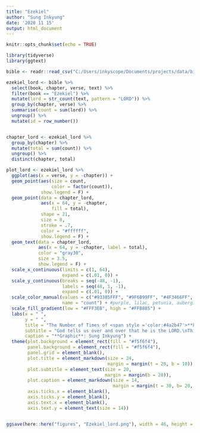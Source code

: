 ```yaml
---
title: "Ezekiel"
author: "Sung Inkyung"
date: '2020 11 15'
output: html_document
---
```


```r
knitr::opts_chunk$set(echo = TRUE)
```

```r
library(tidyverse)
library(ggtext)
```


```r
bible <- readr::read_csv("C:/Users/inkyscope/Documents/projects/data/bible_kjv_new.csv") 
```


```r
ezekiel_lord <- bible %>% 
  select(book, chapter, verse, text) %>% 
  filter(book == "Ezekiel") %>% 
  mutate(lord = str_count(text, pattern = "LORD")) %>% 
  group_by(chapter, verse) %>% 
  summarise(count = sum(lord)) %>% 
  ungroup() %>% 
  mutate(id = row_number())


chapter_lord <- ezekiel_lord %>% 
  group_by(chapter) %>% 
  mutate(total = sum(count)) %>% 
  ungroup() %>% 
  distinct(chapter, total)
```


```r
plot_lord <- ezekiel_lord %>% 
  ggplot(aes(x = verse, y = -chapter)) +
  geom_point(aes(size = count, 
                 color = factor(count)),
             show.legend = F) +
  geom_point(data = chapter_lord,
             aes(x = 64, y = -chapter,
                 fill = total),
             shape = 21,
             size = 8, 
             stroke = .7, 
             color = "#ffffff",
             show.legend = F) +
  geom_text(data = chapter_lord,
            aes(x = 64, y = -chapter, label = total),
            color = "gray30",
            size = 3.5, 
            show.legend = F) +
  scale_x_continuous(limits = c(1, 64),
                     expand = c(.01, 0)) +
  scale_y_continuous(breaks = seq(-48, -1),
                     labels = seq(48, 1, -1),
                     expand = c(.01, 0)) +
  scale_color_manual(values = c("#93385FFF", "#9F6B99FF", "#4F3466FF", "#301728FF"),
                     name = "count") + #purple, lilac, petunia, aubergine gleam
  scale_fill_gradient(low = "#FFF3EB", high = "#FFB885") +
  labs(x = " ",
       y = " ", 
       title = "The Number of Times of <span style ='color:#4a2b47'>**LORD**</span> occurred through 48 Chapters in the Book of Ezekiel",
       subtitle = "God tells us over and over that he is the LORD.\nThis revelation of his self-identification is a constant echo by a prophet Ezekiel.",
       caption = "**Graphic**: Sung Inkyung") +
  theme(plot.background = element_rect(fill = "#f5f6f4"),
        panel.background = element_rect(fill = "#f5f6f4"),
        panel.grid = element_blank(),
        plot.title = element_markdown(size = 24,
                                      margin = margin(t = 20, b = 10)),
        plot.subtitle = element_text(size = 20,
                                     margin = margin(b = 20)),
        plot.caption = element_markdown(size = 14,
                                        margin = margin(t = 30, b= 20, r = 20)),
        axis.ticks.x = element_blank(),
        axis.ticks.y = element_blank(),
        axis.text.x = element_blank(),
        axis.text.y = element_text(size = 14))


ggsave(here::here("figures", "Ezekiel_lord.png"), width = 46, height = 40, units = "cm")
```



